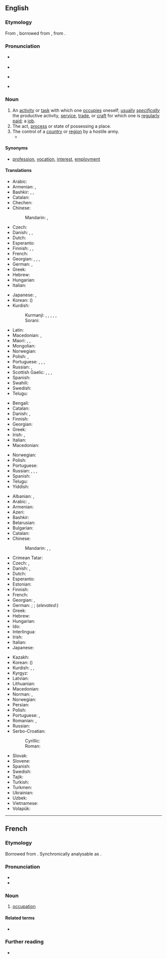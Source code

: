 ==English==

===Etymology===
{{PIE root|en|keh₂p}}
From {{inh|en|enm|occupacioun}}, borrowed from {{bor|en|frm|occupation}}, from {{der|en|la|occupātio}}.

===Pronunciation===
* {{a|US}} {{IPA|/ɑkjʊˈpeɪʃən/|lang=en}}
* {{audio|en-us-occupation.ogg|Audio (US)|lang=en}}
* {{a|UK}} {{IPA|/ɒkjʊˈpeɪʃən/|lang=en}}
* {{rhymes|eɪʃən|lang=en}}

===Noun===
{{en-noun|~}}

# An [[activity]] or [[task]] with which one [[occupies]] oneself; [[usually]] ''[[specifically]]'' the productive activity, [[service]], [[trade]], or [[craft]] for which one is [[regularly]] [[paid]]; a [[job]].
# The act, [[process]] or state of possessing a place.
# The control of a [[country]] or [[region]] by a hostile army.
#* {{quote-journal
|date=April 23, 2012
|author=Angelique Chrisafis
|title=François Hollande on top but far right scores record result in French election
|work=the Guardian
|url=http://www.guardian.co.uk/world/2012/apr/23/francois-hollande-french-election
|page=
|passage=The lawyer and twice-divorced mother of three had presented herself as the modern face of her party, trying to strip it of unsavoury overtones after her father's convictions for saying the Nazi '''occupation''' of France was not "particularly inhumane".}}

====Synonyms====
* {{qualifier|activity with which one occupies oneself}} [[profession]], [[vocation]], [[interest]], [[employment]]

====Translations====
{{trans-top|activity or task with which one occupies oneself}}
* Arabic: {{t|ar|وَظِيفَة|f}}
* Armenian: {{t+|hy|զբաղմունք}}, {{qualifier|regularly paid}} {{t+|hy|աշխատանք}}
* Bashkir: {{t|ba|шөғөл}}, {{t|ba|һөнәр}}, {{t|ba|эш}}
* Catalan: {{t+|ca|ocupació|f}}
* Chechen: {{t|ce|корматалла}}
* Chinese:
*: Mandarin: {{t+|cmn|職業|sc=Hani}}, {{t+|cmn|职业|tr=zhíyè|sc=Hani}}
* Czech: {{t+|cs|zaměstnání|n}}
* Danish: {{t+|da|arbejde|n}}, {{t|da|beskæftigelse|c}}, {{t+|da|erhverv|n}}
* Dutch: {{t+|nl|bezigheid|f}}
* Esperanto: {{t|eo|okupo}}
* Finnish: {{t+|fi|ammatti}}, {{t+|fi|työ}}, {{t+|fi|ajanviete}}
* French: {{t+|fr|occupation|f}}
* Georgian: {{t|ka|საქმიანობა}}, {{t|ka|ხელობა}}, {{t|ka|პროფესია}}, {{t|ka|თავშესაქცევი}}
* German: {{t+|de|Beschäftigung|f}}, {{t+|de|Beruf|m}}
* Greek: {{t+|el|απασχόληση|f}}
* Hebrew: {{t|he|תעסוקה|tr=ta'asuka}}
* Hungarian: {{t+|hu|foglalkozás}}
* Italian: {{t+|it|occupazione|f}}
{{trans-mid}}
* Japanese: {{t+|ja|仕事|tr=しごと, shigoto}}, {{t+|ja|職業|tr=しょくぎょう, shokugyō}}
* Korean: {{t+|ko|직업}} ({{t+|ko|職業|sc=Hani}})
* Kurdish:
*: Kurmanji: {{t+|ku|pîşe}}, {{t+|ku|meslek}}, {{t+|ku|mihne}}, {{t+|ku|hokar}}, {{t+|ku|kariyer}}, {{t+|ku|profesyon}}
*: Sorani: {{t|ckb|پیشە|tr=pîşe}}
* Latin: {{t|la|negotium}}
* Macedonian: {{t+|mk|зани́мање|n}}, {{t|mk|стру́ка|f}}
* Maori: {{t|mi|whakatāuteute}}, {{t|mi|umanga}} {{qualifier|profession}}, {{t|mi|mahi}} {{qualifier|job, employment}}
* Mongolian: {{t+|mn|мэргэжил}}
* Norwegian: {{t+|no|yrke|n}}
* Polish: {{t+|pl|zajęcie|n}}, {{t+|pl|zawód|m}}
* Portuguese: {{t+|pt|ocupação|f}}, {{t+|pt|serviço|m}}, {{t+|pt|emprego|m}}, {{t+|pt|trabalho|m}}
* Russian: {{t+|ru|заня́тие|n}}, {{t+|ru|профе́ссия|f}}
* Scottish Gaelic: {{t|gd|cosnadh|m}}, {{t+|gd|obair|f}}, {{t|gd|dreuchd|f}}, {{t|gd|gnìomhachd|f}}
* Spanish: {{t+|es|ocupación|f}}
* Swahili: {{t+|sw|shughuli}}
* Swedish: {{t+|sv|sysselsättning|c}}
* Telugu: {{t+|te|వృత్తి}}
{{trans-bottom}}

{{trans-top|act, process or state of possessing a place}}
* Bengali: {{t|bn|দখল করা}}
* Catalan: {{t+|ca|ocupació|f}}
* Danish: {{t|da|besættelse|c}}, {{t|da|okkupation|c}}
* Finnish: {{t+|fi|omistus}}
* Georgian: {{t|ka|დაკავება}}
* Greek: {{t+|el|κατάληψη|f}}
* Irish: {{t|ga|lonnaíocht|f}}, {{t|ga|gabháil|m}}
* Italian: {{t+|it|occupazione|f}}
* Macedonian: {{t|mk|зазе́мање|n}}
{{trans-mid}}
* Norwegian: {{t|no|okkupasjon|m}}
* Polish: {{t+|pl|zajmowanie|n}}
* Portuguese: {{t+|pt|ocupação|f}}
* Russian: {{t+|ru|завладе́ние|n}}, {{t+|ru|заня́тие|n}}, {{t+|ru|занима́ние|n}}, {{t+|ru|оккупа́ция|f}}
* Spanish: {{t+|es|ocupación|f}}
* Telugu: {{t|te|ఆక్రమణం}}
* Yiddish: {{t|yi|אָקופּאַציע}}
{{trans-bottom}}

{{trans-top|control of a country or region by a hostile army}}
* Albanian: {{t+|sq|okupacion|m}}, {{t+|sq|pushtim|m}}
* Arabic: {{t|ar|اِحْتِلال|m}}, {{t|ar|إِشْغَال|m}}
* Armenian: {{t+|hy|օկուպացիա}}
* Azeri: {{t+|az|işğal}}
* Bashkir: {{t|ba|оккупация}}
* Belarusian: {{t|be|акупа́цыя|f}}
* Bulgarian: {{t+|bg|окупа́ция|f}}
* Catalan: {{t+|ca|ocupació|f}}
* Chinese:
*: Mandarin: {{t+|cmn|占領|sc=Hani}}, {{t+|cmn|占领|tr=zhànlǐng|sc=Hani}}, {{t|cmn|占用|tr=zhànyòng|sc=Hani}}
* Crimean Tatar: {{t|crh|işğal}}
* Czech: {{t|cs|obsazení|n}}, {{t|cs|okupace|f}}
* Danish: {{t|da|besættelse|c}}, {{t|da|okkupation|c}}
* Dutch: {{t+|nl|bezetting|f}}
* Esperanto: {{t|eo|okupado}}
* Estonian: {{t+|et|okupatsioon}}
* Finnish: {{t+|fi|miehitys}}
* French: {{t+|fr|occupation|f}}
* Georgian: {{t+|ka|ოკუპაცია}}, {{t|ka|დაპყრობა}}
* German: {{t+|de|Besatzung|f}}; {{t+|de|Besetzung|f}}; (''elevated:'') {{t+|de|Okkupation|f}}
* Greek: {{t+|el|κατοχή|f}}
* Hebrew: {{t|he|כיבוש|m|tr=kibúsh|alt=כיבוש \ כִּבּוּשׁ}}
* Hungarian: {{t+|hu|megszállás}}
* Ido: {{t|io|okupado}}
* Interlingua: {{t|ia|occupation}}
* Irish: {{t|ga|gabháil|m}}
* Italian: {{t+|it|occupazione|f}}
* Japanese: {{t+|ja|占領|tr=せんりょう, senryō}}
{{trans-mid}}
* Kazakh: {{t|kk|оккупация|sc=Cyrl}}
* Korean: {{t+|ko|점령}} ({{t+|ko|占領}})
* Kurdish: {{t+|ku|dagirî|f}}, {{t+|ku|dagirkerî|f}}, {{t|ku|داگیری}}
* Kyrgyz: {{t|ky|оккупация}}
* Latvian: {{t|lv|okupācija|f}}
* Lithuanian: {{t+|lt|okupacija|f}}
* Macedonian: {{t|mk|окупа́ција|f}}
* Norman: {{t|nrf|otchupâtiaon|f}} {{qualifier|Guernsey}}, {{t|nrf|otchupâtion|f}} {{qualifier|Jersey}}
* Norwegian: {{t|no|okkupasjon|m}}
* Persian: {{t+|fa|اشغال|tr=ešğâl}}
* Polish: {{t+|pl|okupacja|f}}
* Portuguese: {{t+|pt|ocupação|f}}, {{t+|pt|tomada|f}}
* Romanian: {{t+|ro|ocupare|f}}, {{t+|ro|ocupație|f|alt=ocupaţie}}
* Russian: {{t+|ru|оккупа́ция|f}}
* Serbo-Croatian:
*: Cyrillic: {{t|sh|окупација|f|sc=Cyrl}}
*: Roman: {{t+|sh|okupacija|f}}
* Slovak: {{t|sk|okupácia|f}}
* Slovene: {{t|sl|okupacija|f}}
* Spanish: {{t+|es|ocupación|f}}
* Swedish: {{t+|sv|ockupation|c}}
* Tajik: {{t+|tg|ишғол}}
* Turkish: {{t+|tr|işgal}}
* Turkmen: {{t|tk|okkupasiýa}}
* Ukrainian: {{t|uk|окупа́ція|f}}
* Uzbek: {{t+|uz|okkupatsiya}}
* Vietnamese: {{t|vi|chiếm đóng|alt=sự chiếm đóng}}
* Volapük: {{t+|vo|bepladam}}
{{trans-bottom}}

----

==French==

===Etymology===
Borrowed from {{bor|fr|la|[[occupātio]], [[occupātiōnem]]}}. Synchronically analysable as {{af|fr|occuper|-ation}}.

===Pronunciation===
* {{fr-IPA}}
* {{audio|Fr-occupation.ogg|Audio|lang=fr}}

===Noun===
{{fr-noun|f}}

# [[#English|occupation]] {{gloss|the occupying of a territory; something that one spends one's time on, such as a job or a hobby; act of occupying, of being an occupant}}

====Related terms====
* {{l|fr|occuper}}

===Further reading===
* {{R:TLFi}}